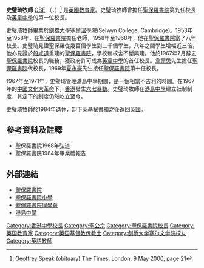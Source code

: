 {{Infobox Celebrity
| name = <small>史璧琦  [[OBE|OBE]]<br> Geoffrey Lowery Speak [[OBE|OBE]] </small>
| image =
|image_size=
| caption =
| birth_date = {{birth date|1924|10|6}}
| birth_place = 
| death_date = {{death date and age|2000|3|13|1924|10|6}}
| death_place= 
| occupation = [[教育家|教育家]]、[[聖保羅書院|聖保羅書院]]校長、[[英童中學|英童中學]]首任校長
| nationality = [[File:Flag_of_the_United_Kingdom.svg|25px]] [[英國|英國]]
| salary = 
| networth = 
| spouse = 
| website =
| footnotes = 
}}

'''史璧琦牧師'''  [[OBE|OBE]] （{{lang|en|Geffeory Lowery Speak}}，{{bd|1924年|10月6日|2000年|3月13日}}）<ref>[http://find.galegroup.com/ttda/infomark.do?&source=gale&prodId=TTDA&tabID=T003&docPage=article&searchType=BasicSearchForm&docId=IF502335692&type=multipage&contentSet=LTO&version=1.0 Geoffrey Speak] {{Wayback|url=http://find.galegroup.com/ttda/infomark.do?&source=gale&prodId=TTDA&tabID=T003&docPage=article&searchType=BasicSearchForm&docId=IF502335692&type=multipage&contentSet=LTO&version=1.0 |date=20160303235218 }} (obituary) The Times, London, 9 May 2000, page 21</ref>  是[[英國|英國]][[教育家|教育家]]。史璧琦牧師曾擔任[[聖保羅書院|聖保羅書院]]第九任校長及[[英童中學|英童中學]]的第一位校長。

史璧琦牧師畢業於[[劍橋大學|劍橋大學]][[塞爾溫學院|塞爾溫學院]](Selwyn College, Cambridge)。1953年至1958年，在[[聖保羅書院|聖保羅書院]]擔任老師，1958年至1968年，他在[[聖保羅書院|聖保羅書院]]當了八年校長。史璧琦見證聖保羅從幾百個學生到二千個學生，八年之間學生增幅近三倍，他亦見證於[[般咸道|般咸道]]重建的[[聖保羅書院|聖保羅書院]]，學校新校舍不斷興建。他於1967年7月辭去[[聖保羅書院|聖保羅書院]]校長的職務，獲政府許可成為[[英童中學|英童中學]]的首任校長。[[韋爾思|韋爾思]]先生擔任[[聖保羅書院|聖保羅書院]]代校長，1969年[[夏永豪|夏永豪]]先生接任[[聖保羅書院|聖保羅書院]]第十任校長。

1967年至1971年，史璧琦管理港島中學期間，是一個相當不吉利的時間。在1967年的[[中國|中國]][[文化大革命|文化大革命]]下，[[香港|香港]]發生[[六七暴動|六七暴動]]。史璧琦牧師在[[港島中學|港島中學]]建立社制制度，其定下的制度仍然屹立至今。

史璧琦牧師於1984年退休，卸下[[英基|英基]]秘書和之後返回[[英國|英國]]。

==參考資料及註釋==
{{reflist}}
*聖保羅書院1968年弘道
*聖保羅書院1984年畢業禮報告

==外部連結==
{{Commonscat|St. Paul's College, Hong Kong}}
*[http://www.spc.edu.hk 聖保羅書院]{{Wayback|url=http://www.spc.edu.hk/ |date=20200617142133 }}
*[http://www.spc-ps.edu.hk 聖保羅書院小學]{{Wayback|url=http://www.spc-ps.edu.hk/ |date=20200608012009 }}
*[https://web.archive.org/web/20060220201208/http://www.spc.alumni.org.hk/ 聖保羅書院同學會]
*[http://www.island.edu.hk 港島中學]{{Wayback|url=http://www.island.edu.hk/ |date=20200918004447 }}

{{start box}}
{{S-aca}}
{{s-before|[[史伊尹|史伊尹]]上校}}
{{s-title|[[聖保羅書院|聖保羅書院]]校長<br /><small>第9任（1958—1967）</small>}}
{{s-after|[[韋爾思|韋爾思]]先生 （代校長）}}
{{end box}}

{{start box}}
{{S-aca}}
{{s-before|新增設}}
{{s-title|[[港島中學|港島中學]]校長<br /><small>第1任（1967—1971）</small>}}
{{s-after| Mr. C. Ronald Rivers-Moore}}
{{end box}}

{{聖保羅書院}}
{{DEFAULTSORT: Speak, Geoffrey}}
[[Category:香港中學校長|Category:香港中學校長]]
[[Category:聖公宗|Category:聖公宗]]
[[Category:聖保羅書院校長|Category:聖保羅書院校長]]
[[Category:英国教育家|Category:英国教育家]]
[[Category:英国基督教传教士|Category:英国基督教传教士]]
[[Category:剑桥大学塞尔文学院校友|Category:剑桥大学塞尔文学院校友]]
[[Category:英語教師|Category:英語教師]]